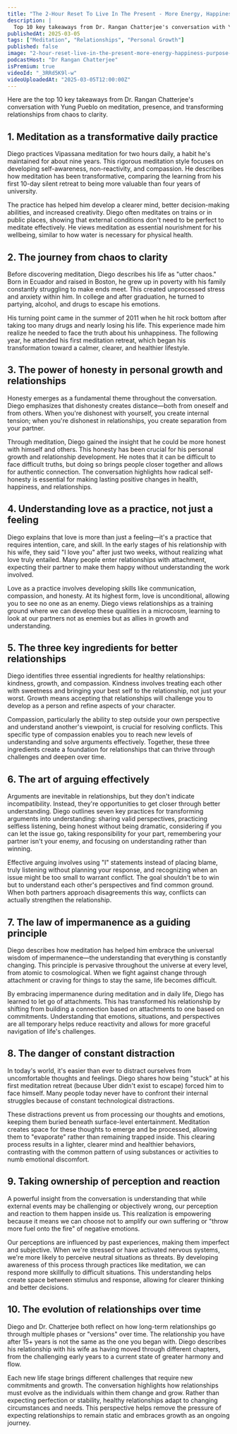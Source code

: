```yaml
---
title: "The 2-Hour Reset To Live In The Present - More Energy, Happiness, Purpose & Meaning | Yung Pueblo"
description: |
  Top 10 key takeaways from Dr. Rangan Chatterjee's conversation with Yung Pueblo on meditation, presence, and transforming relationships from chaos to clarity.
publishedAt: 2025-03-05
tags: ["Meditation", "Relationships", "Personal Growth"]
published: false
image: "2-hour-reset-live-in-the-present-more-energy-happiness-purpose-meaning-yung-pueblo.jpg"
podcastHost: "Dr Rangan Chatterjee"
isPremium: true
videoId: "_3RRd5K9l-w"
videoUploadedAt: "2025-03-05T12:00:00Z"
---
```



<PodcastSummaryPageLayout frontmatter={frontmatter}>

Here are the top 10 key takeaways from Dr. Rangan Chatterjee's conversation with Yung Pueblo on meditation, presence, and transforming relationships from chaos to clarity.

## 1. Meditation as a transformative daily practice

Diego practices Vipassana meditation for two hours daily, a habit he's maintained for about nine years. This rigorous meditation style focuses on developing self-awareness, non-reactivity, and compassion. He describes how meditation has been transformative, comparing the learning from his first 10-day silent retreat to being more valuable than four years of university.

The practice has helped him develop a clearer mind, better decision-making abilities, and increased creativity. Diego often meditates on trains or in public places, showing that external conditions don't need to be perfect to meditate effectively. He views meditation as essential nourishment for his wellbeing, similar to how water is necessary for physical health.

## 2. The journey from chaos to clarity

Before discovering meditation, Diego describes his life as "utter chaos." Born in Ecuador and raised in Boston, he grew up in poverty with his family constantly struggling to make ends meet. This created unprocessed stress and anxiety within him. In college and after graduation, he turned to partying, alcohol, and drugs to escape his emotions.

His turning point came in the summer of 2011 when he hit rock bottom after taking too many drugs and nearly losing his life. This experience made him realize he needed to face the truth about his unhappiness. The following year, he attended his first meditation retreat, which began his transformation toward a calmer, clearer, and healthier lifestyle.

## 3. The power of honesty in personal growth and relationships

Honesty emerges as a fundamental theme throughout the conversation. Diego emphasizes that dishonesty creates distance—both from oneself and from others. When you're dishonest with yourself, you create internal tension; when you're dishonest in relationships, you create separation from your partner.

Through meditation, Diego gained the insight that he could be more honest with himself and others. This honesty has been crucial for his personal growth and relationship development. He notes that it can be difficult to face difficult truths, but doing so brings people closer together and allows for authentic connection. The conversation highlights how radical self-honesty is essential for making lasting positive changes in health, happiness, and relationships.

## 4. Understanding love as a practice, not just a feeling

Diego explains that love is more than just a feeling—it's a practice that requires intention, care, and skill. In the early stages of his relationship with his wife, they said "I love you" after just two weeks, without realizing what love truly entailed. Many people enter relationships with attachment, expecting their partner to make them happy without understanding the work involved.

Love as a practice involves developing skills like communication, compassion, and honesty. At its highest form, love is unconditional, allowing you to see no one as an enemy. Diego views relationships as a training ground where we can develop these qualities in a microcosm, learning to look at our partners not as enemies but as allies in growth and understanding.

## 5. The three key ingredients for better relationships

Diego identifies three essential ingredients for healthy relationships: kindness, growth, and compassion. Kindness involves treating each other with sweetness and bringing your best self to the relationship, not just your worst. Growth means accepting that relationships will challenge you to develop as a person and refine aspects of your character.

Compassion, particularly the ability to step outside your own perspective and understand another's viewpoint, is crucial for resolving conflicts. This specific type of compassion enables you to reach new levels of understanding and solve arguments effectively. Together, these three ingredients create a foundation for relationships that can thrive through challenges and deepen over time.

## 6. The art of arguing effectively

Arguments are inevitable in relationships, but they don't indicate incompatibility. Instead, they're opportunities to get closer through better understanding. Diego outlines seven key practices for transforming arguments into understanding: sharing valid perspectives, practicing selfless listening, being honest without being dramatic, considering if you can let the issue go, taking responsibility for your part, remembering your partner isn't your enemy, and focusing on understanding rather than winning.

Effective arguing involves using "I" statements instead of placing blame, truly listening without planning your response, and recognizing when an issue might be too small to warrant conflict. The goal shouldn't be to win but to understand each other's perspectives and find common ground. When both partners approach disagreements this way, conflicts can actually strengthen the relationship.

## 7. The law of impermanence as a guiding principle

Diego describes how meditation has helped him embrace the universal wisdom of impermanence—the understanding that everything is constantly changing. This principle is pervasive throughout the universe at every level, from atomic to cosmological. When we fight against change through attachment or craving for things to stay the same, life becomes difficult.

By embracing impermanence during meditation and in daily life, Diego has learned to let go of attachments. This has transformed his relationship by shifting from building a connection based on attachments to one based on commitments. Understanding that emotions, situations, and perspectives are all temporary helps reduce reactivity and allows for more graceful navigation of life's challenges.

## 8. The danger of constant distraction

In today's world, it's easier than ever to distract ourselves from uncomfortable thoughts and feelings. Diego shares how being "stuck" at his first meditation retreat (because Uber didn't exist to escape) forced him to face himself. Many people today never have to confront their internal struggles because of constant technological distractions.

These distractions prevent us from processing our thoughts and emotions, keeping them buried beneath surface-level entertainment. Meditation creates space for these thoughts to emerge and be processed, allowing them to "evaporate" rather than remaining trapped inside. This clearing process results in a lighter, clearer mind and healthier behaviors, contrasting with the common pattern of using substances or activities to numb emotional discomfort.

## 9. Taking ownership of perception and reaction

A powerful insight from the conversation is understanding that while external events may be challenging or objectively wrong, our perception and reaction to them happen inside us. This realization is empowering because it means we can choose not to amplify our own suffering or "throw more fuel onto the fire" of negative emotions.

Our perceptions are influenced by past experiences, making them imperfect and subjective. When we're stressed or have activated nervous systems, we're more likely to perceive neutral situations as threats. By developing awareness of this process through practices like meditation, we can respond more skillfully to difficult situations. This understanding helps create space between stimulus and response, allowing for clearer thinking and better decisions.

## 10. The evolution of relationships over time

Diego and Dr. Chatterjee both reflect on how long-term relationships go through multiple phases or "versions" over time. The relationship you have after 15+ years is not the same as the one you began with. Diego describes his relationship with his wife as having moved through different chapters, from the challenging early years to a current state of greater harmony and flow.

Each new life stage brings different challenges that require new commitments and growth. The conversation highlights how relationships must evolve as the individuals within them change and grow. Rather than expecting perfection or stability, healthy relationships adapt to changing circumstances and needs. This perspective helps remove the pressure of expecting relationships to remain static and embraces growth as an ongoing journey.

</PodcastSummaryPageLayout>
